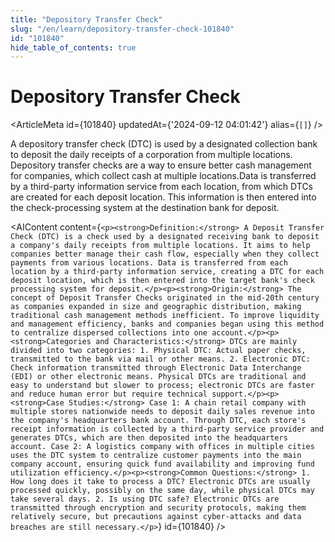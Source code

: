 ```yaml
---
title: "Depository Transfer Check"
slug: "/en/learn/depository-transfer-check-101840"
id: "101840"
hide_table_of_contents: true
---
```



# Depository Transfer Check

<ArticleMeta id={101840} updatedAt={'2024-09-12 04:01:42'} alias={`[]`} />
<div className='border-solid border-b border-t-0 my-4 border-[var(--ifm-color-gray-300)]' />

A depository transfer check (DTC) is used by a designated collection bank to deposit the daily receipts of a corporation from multiple locations. Depository transfer checks are a way to ensure better cash management for companies, which collect cash at multiple locations.Data is transferred by a third-party information service from each location, from which DTCs are created for each deposit location. This information is then entered into the check-processing system at the destination bank for deposit.

<AIContent content={`<p><strong>Definition:</strong> A Deposit Transfer Check (DTC) is a check used by a designated receiving bank to deposit a company's daily receipts from multiple locations. It aims to help companies better manage their cash flow, especially when they collect payments from various locations. Data is transferred from each location by a third-party information service, creating a DTC for each deposit location, which is then entered into the target bank's check processing system for deposit.</p><p><strong>Origin:</strong> The concept of Deposit Transfer Checks originated in the mid-20th century as companies expanded in size and geographic distribution, making traditional cash management methods inefficient. To improve liquidity and management efficiency, banks and companies began using this method to centralize dispersed collections into one account.</p><p><strong>Categories and Characteristics:</strong> DTCs are mainly divided into two categories: 1. Physical DTC: Actual paper checks, transmitted to the bank via mail or other means. 2. Electronic DTC: Check information transmitted through Electronic Data Interchange (EDI) or other electronic means. Physical DTCs are traditional and easy to understand but slower to process; electronic DTCs are faster and reduce human error but require technical support.</p><p><strong>Case Studies:</strong> Case 1: A chain retail company with multiple stores nationwide needs to deposit daily sales revenue into the company's headquarters bank account. Through DTC, each store's receipt information is collected by a third-party service provider and generates DTCs, which are then deposited into the headquarters account. Case 2: A logistics company with offices in multiple cities uses the DTC system to centralize customer payments into the main company account, ensuring quick fund availability and improving fund utilization efficiency.</p><p><strong>Common Questions:</strong> 1. How long does it take to process a DTC? Electronic DTCs are usually processed quickly, possibly on the same day, while physical DTCs may take several days. 2. Is using DTC safe? Electronic DTCs are transmitted through encryption and security protocols, making them relatively secure, but precautions against cyber-attacks and data breaches are still necessary.</p>`} id={101840} />
